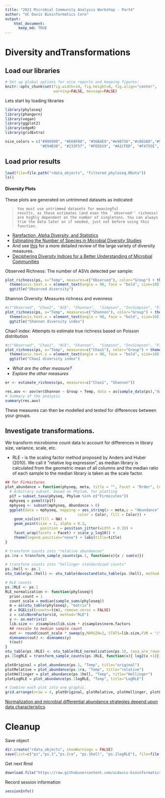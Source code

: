 ```yaml
---
title: "2021 Microbial Community Analysis Workshop - Part4"
author: "UC Davis Bioinformatics Core"
output:
    html_document:
      keep_md: TRUE
---
```


# Diversity andTransformations

## Load our libraries

```r
# Set up global options for nice reports and keeping figures:
knitr::opts_chunk$set(fig.width=14, fig.height=8, fig.align="center",
                      warning=FALSE, message=FALSE)
```

Lets start by loading libraries

```r
library(phyloseq)
library(phangorn)
library(vegan)
library(ggplot2)
library(edgeR)
library(gridExtra)

nice_colors = c("#999999", "#E69F00", "#56B4E9","#e98756","#c08160","#5800e6", "#CDDC49", "#C475D3", 
                "#E94B30", "#233F57", "#FEE659", "#A1CFDD", "#F4755E", "#D6F6F7","#EB6D58", "#6898BF")
```

## Load prior results

```r
load(file=file.path("rdata_objects", "filtered_phyloseq.RData"))
ls()
```

#### Diversity Plots
These plots are generated on untrimmed datasets as indicated:

>     You must use untrimmed datasets for meaningful
>     results, as these estimates (and even the ``observed'' richness)
>     are highly dependent on the number of singletons. You can always
>     trim the data later on if needed, just not before using this
>     function.

* [Rarefaction, Alpha Diversity, and Statistics](https://www.ncbi.nlm.nih.gov/pmc/articles/PMC6819366/)
* [Estimating the Number of Species in Microbial Diversity Studies](https://www.annualreviews.org/doi/abs/10.1146/annurev-statistics-022513-115654)
* And see [this](http://evolution.unibas.ch/walser/bacteria_community_analysis/2015-02-10_MBM_tutorial_combined.pdf) for a more detailed review of the large variety of diversity measures.
* [Deciphering Diversity Indices for a Better Understanding of Microbial Communities](http://www.jmb.or.kr/submission/Journal/027/JMB027-12-02_FDOC_2.pdf)

Observed Richness: The number of ASVs detected per sample:

```r
plot_richness(ps, x="Temp", measures=c("Observed"), color="Group") + theme_bw() +
  theme(axis.text.x = element_text(angle = 90, face = "bold", size=10)) + 
  ggtitle("Observed diversity")
```

Shannon Diversity: Measures richness and evenness

```r
#c("Observed", "Chao1", "ACE", "Shannon",  "Simpson", "InvSimpson", "Fisher")
plot_richness(ps, x="Temp", measures=c("Shannon"), color="Group") + theme_bw() +
  theme(axis.text.x = element_text(angle = 90, face = "bold", size=10)) + 
  ggtitle("Shannon diversity index")
```

Chao1 index: Attempts to estimate true richness based on Poisson distribution

```r
#c("Observed", "Chao1", "ACE", "Shannon",  "Simpson", "InvSimpson", "Fisher")
plot_richness(ps, x="Temp", measures=c("Chao1"), color="Group") + theme_bw() +
  theme(axis.text.x = element_text(angle = 90, face = "bold", size=10)) + 
  ggtitle("Chao1 diversity index")
```

* *What are the other measure?*
* *Explore the other measures*


```r
er <- estimate_richness(ps, measures=c("Chao1", "Shannon"))

res.aov <- aov(er$Shannon ~ Group + Temp, data = as(sample_data(ps),"data.frame"))
# Summary of the analysis
summary(res.aov)
```

These measures can then be modelled and tested for differences between your groups.

## Investigate transformations. 

We transform microbiome count data to account for differences in library size, variance, scale, etc.

* RLE -  is the scaling factor method proposed by Anders and Huber (2010). We call it “relative log expression”, as median library is calculated from the geometric mean of all columns and the median ratio of each sample to the median library is taken as the scale factor.

```r
## for Firmictures
plot_abundance = function(physeq, meta, title = "", Facet = "Order", Color = "Order"){
  # Arbitrary subset, based on Phylum, for plotting
  p1f = subset_taxa(physeq, Phylum %in% c("Firmicutes"))
  mphyseq = psmelt(p1f)
  mphyseq <- subset(mphyseq, Abundance > 0)
  ggplot(data = mphyseq, mapping = aes_string(x = meta,y = "Abundance",
                                 color = Color, fill = Color)) +
    geom_violin(fill = NA) +
    geom_point(size = 1, alpha = 0.3,
                position = position_jitter(width = 0.3)) +
    facet_wrap(facets = Facet) + scale_y_log10() +
    theme(legend.position="none") + labs(title=title)
}

# transform counts into "relative abundances"
ps.1ra = transform_sample_counts(ps.1, function(x){x / sum(x)})

# transform counts into "hellinger standardized counts"
ps.1hell <- ps.1
otu_table(ps.1hell) <- otu_table(decostand(otu_table(ps.1hell), method = "hellinger"), taxa_are_rows=FALSE)

# RLE counts
ps.1RLE <- ps.1
RLE_normalization <- function(phyloseq){
  prior.count = 1
  count_scale = median(sample_sums(phyloseq))
  m = as(otu_table(phyloseq), "matrix")
  d = DGEList(counts=t(m), remove.zeros = FALSE)
  z = calcNormFactors(d, method="RLE")
  y <- as.matrix(z)
  lib.size <- z$samples$lib.size * z$samples$norm.factors
  ## rescale to median sample count
  out <- round(count_scale * sweep(y,MARGIN=2, STATS=lib.size,FUN = "/"))
  dimnames(out) <- dimnames(y)
  t(out)
}
otu_table(ps.1RLE) <- otu_table(RLE_normalization(ps.1), taxa_are_rows=FALSE)
ps.1logRLE = transform_sample_counts(ps.1RLE, function(x){ log2(x +1)})

plotOriginal = plot_abundance(ps.1, "Temp", title="original")
plotRelative = plot_abundance(ps.1ra, "Temp", title="relative")
plotHellinger = plot_abundance(ps.1hell, "Temp", title="Hellinger")
plotLogRLE = plot_abundance(ps.1logRLE, "Temp", title="LogRLE")

# Combine each plot into one graphic.
grid.arrange(nrow = 4, plotOriginal, plotRelative, plotHellinger, plotLogRLE)
```

[Normalization and microbial differential abundance strategies depend upon data characteristics](https://microbiomejournal.biomedcentral.com/articles/10.1186/s40168-017-0237-y)

# Cleanup

Save object

```r
dir.create("rdata_objects", showWarnings = FALSE)
save(list=c("ps","ps.1","ps.1ra", "ps.1hell", "ps.1logRLE"), file=file.path("rdata_objects", "transformed_objects.RData"))
```

Get next Rmd

```r
download.file("https://raw.githubusercontent.com/ucdavis-bioinformatics-training/2021-May-Microbial-Community-Analysis/master/data_analysis/mca_part5.Rmd", "mca_part5.Rmd")
```

Record session information

```r
sessionInfo()
```
